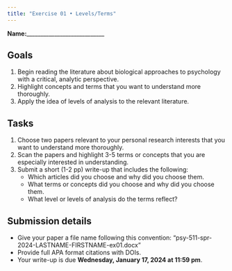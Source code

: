 ```yaml
---
title: "Exercise 01 • Levels/Terms"
---
```


**Name:**____________________________

## Goals

1. Begin reading the literature about biological approaches to psychology with a critical, analytic perspective.
2. Highlight concepts and terms that you want to understand more thoroughly.
3. Apply the idea of levels of analysis to the relevant literature.

## Tasks

1. Choose two papers relevant to your personal research interests that you want to understand more thoroughly.
2. Scan the papers and highlight 3-5 terms or concepts that you are especially interested in understanding.
3. Submit a short (1-2 pp) write-up that includes the following:
    - Which articles did you choose and why did you choose them.
    - What terms or concepts did you choose and why did you choose them.
    - What level or levels of analysis do the terms reflect?

## Submission details

- Give your paper a file name following this convention: "psy-511-spr-2024-LASTNAME-FIRSTNAME-ex01.docx"
- Provide full APA format citations with DOIs.
- Your write-up is [due **Wednesday, January 17, 2024 at 11:59 pm**]{.orange_due}.